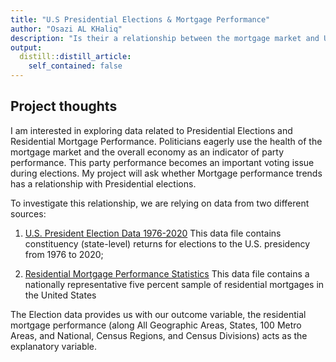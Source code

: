 ```yaml
---
title: "U.S Presidential Elections & Mortgage Performance"
author: "Osazi AL KHaliq"
description: "Is their a relationship between the mortgage market and U.S Presidential Elections?"
output:
  distill::distill_article:
    self_contained: false
---
```



## Project thoughts

I am interested in exploring data related to Presidential Elections and Residential Mortgage Performance. Politicians eagerly use the health of the mortgage market and the overall economy as an indicator of party performance. This party performance becomes an important voting issue during elections. My project will ask whether Mortgage performance trends has a relationship with Presidential elections.

To investigate this relationship, we are relying on data from two different sources:

1. [U.S. President Election Data 1976-2020](https://dataverse.harvard.edu/dataset.xhtml?persistentId=doi:10.7910/DVN/42MVDX) This data file contains constituency (state-level) returns for elections to the U.S. presidency from 1976 to 2020;

2. [Residential Mortgage Performance Statistics](https://www.fhfa.gov/DataTools/Downloads/Pages/National-Mortgage-Database-Aggregate-Data.aspx) This data file contains a nationally representative five percent sample of residential mortgages in the United States

The Election data provides us with our outcome variable, the residential mortgage performance (along All Geographic Areas, States, 100 Metro Areas, and National, Census Regions, and Census Divisions) acts as the explanatory variable.





